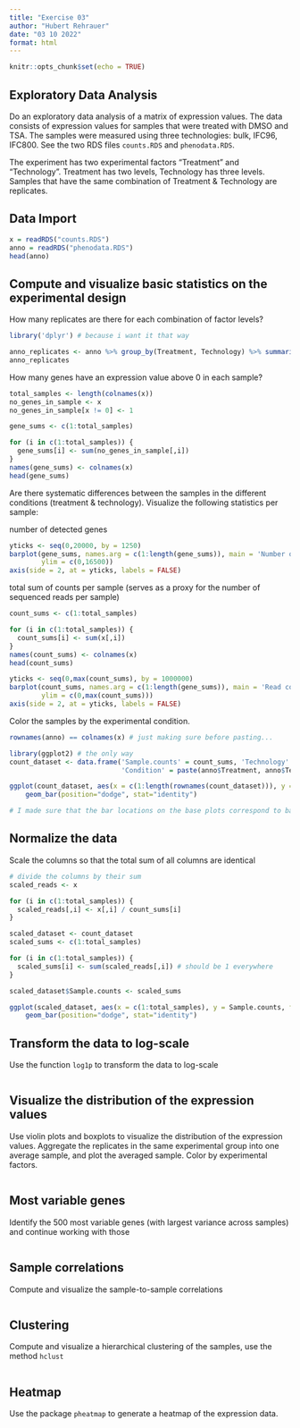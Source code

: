 ```yaml
---
title: "Exercise 03"
author: "Hubert Rehrauer"
date: "03 10 2022"
format: html
---
```


```r
knitr::opts_chunk$set(echo = TRUE)
```

## Exploratory Data Analysis

Do an exploratory data analysis of a matrix of expression values. The data consists of expression values for samples that were treated with DMSO and TSA. The samples were measured using three technologies: bulk, IFC96, IFC800. See the two RDS files `counts.RDS` and `phenodata.RDS`.

The experiment has two experimental factors "Treatment" and "Technology". Treatment has two levels, Technology has three levels. Samples that have the same combination of Treatment & Technology are replicates.

## Data Import

```r
x = readRDS("counts.RDS")
anno = readRDS("phenodata.RDS")
head(anno)
```

## Compute and visualize basic statistics on the experimental design

How many replicates are there for each combination of factor levels? 

```r
library('dplyr') # because i want it that way

anno_replicates <- anno %>% group_by(Treatment, Technology) %>% summarise(rep_n = n())
anno_replicates
```

How many genes have an expression value above 0 in each sample? 

```r
total_samples <- length(colnames(x))
no_genes_in_sample <- x
no_genes_in_sample[x != 0] <- 1

gene_sums <- c(1:total_samples)

for (i in c(1:total_samples)) {
  gene_sums[i] <- sum(no_genes_in_sample[,i])
}
names(gene_sums) <- colnames(x)
head(gene_sums)
```

Are there systematic differences between the samples in the different conditions (treatment & technology). Visualize the following statistics per sample:

number of detected genes

```r
yticks <- seq(0,20000, by = 1250)
barplot(gene_sums, names.arg = c(1:length(gene_sums)), main = 'Number of genes detected per sample\nX axis = sample no. ', 
        ylim = c(0,16500))
axis(side = 2, at = yticks, labels = FALSE)
```

total sum of counts per sample (serves as a proxy for the number of sequenced reads per sample)

```r
count_sums <- c(1:total_samples)

for (i in c(1:total_samples)) {
  count_sums[i] <- sum(x[,i])
}
names(count_sums) <- colnames(x)
head(count_sums)

yticks <- seq(0,max(count_sums), by = 1000000)
barplot(count_sums, names.arg = c(1:length(gene_sums)), main = 'Read counts per sample\nX axis = sample no. ', 
        ylim = c(0,max(count_sums)))
axis(side = 2, at = yticks, labels = FALSE)
```

Color the samples by the experimental condition.

```r
rownames(anno) == colnames(x) # just making sure before pasting...

library(ggplot2) # the only way
count_dataset <- data.frame('Sample.counts' = count_sums, 'Technology' = anno$Technology, 'Treatment' = anno$Treatment,
                            'Condition' = paste(anno$Treatment, anno$Technology))

ggplot(count_dataset, aes(x = c(1:length(rownames(count_dataset))), y = Sample.counts, fill=Condition)) + 
    geom_bar(position="dodge", stat="identity")

# I made sure that the bar locations on the base plots correspond to bar locations on the ggplot.
```

## Normalize the data


Scale the columns so that the total sum of all columns are identical

```r
# divide the columns by their sum
scaled_reads <- x

for (i in c(1:total_samples)) {
  scaled_reads[,i] <- x[,i] / count_sums[i]
}

scaled_dataset <- count_dataset
scaled_sums <- c(1:total_samples)

for (i in c(1:total_samples)) {
  scaled_sums[i] <- sum(scaled_reads[,i]) # should be 1 everywhere
}

scaled_dataset$Sample.counts <- scaled_sums

ggplot(scaled_dataset, aes(x = c(1:total_samples), y = Sample.counts, fill=Condition)) + 
    geom_bar(position="dodge", stat="identity")
```

## Transform the data to log-scale

Use the function `log1p` to transform the data to log-scale

```
```

## Visualize the distribution of the expression values

Use violin plots and boxplots to visualize the distribution of the expression values. 
Aggregate the replicates in the same experimental group into one average sample, and plot the averaged sample. Color by experimental factors.

```
```

## Most variable genes

Identify the 500 most variable genes (with largest variance across samples) and continue working with those

```
```

## Sample correlations

Compute and visualize the sample-to-sample correlations

```
```

## Clustering

Compute and visualize a hierarchical clustering of the samples, use the method `hclust`

```

```

## Heatmap

Use the package `pheatmap` to generate a heatmap of the expression data.
